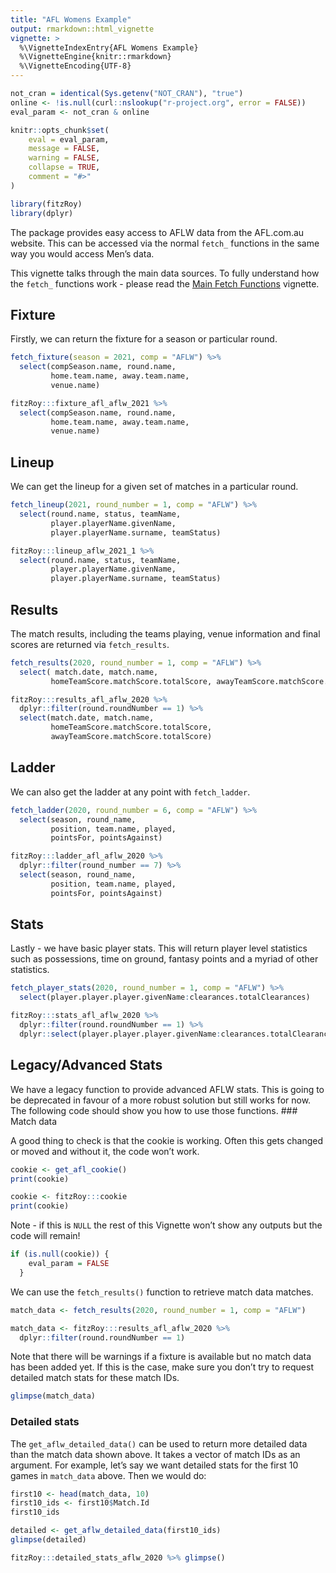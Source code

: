 ```yaml
---
title: "AFL Womens Example"
output: rmarkdown::html_vignette
vignette: >
  %\VignetteIndexEntry{AFL Womens Example}
  %\VignetteEngine{knitr::rmarkdown}
  %\VignetteEncoding{UTF-8}
---
```


```r
not_cran = identical(Sys.getenv("NOT_CRAN"), "true")
online <- !is.null(curl::nslookup("r-project.org", error = FALSE))
eval_param <- not_cran & online

knitr::opts_chunk$set(
	eval = eval_param,
	message = FALSE,
	warning = FALSE,
	collapse = TRUE,
	comment = "#>"
)

library(fitzRoy)
library(dplyr)
```

The package provides easy access to AFLW data from the AFL.com.au website. This can be accessed via the normal `fetch_` functions in the same way you would access Men's data. 

This vignette talks through the main data sources. To fully understand how the `fetch_` functions work - please read the [Main Fetch Functions](https://jimmyday12.github.io/fitzRoy/articles/main-fetch-functions.html) vignette. 

## Fixture
Firstly, we can return the fixture for a season or particular round. 

```r
fetch_fixture(season = 2021, comp = "AFLW") %>%
  select(compSeason.name, round.name, 
         home.team.name, away.team.name, 
         venue.name)
```
```r
fitzRoy:::fixture_afl_aflw_2021 %>%
  select(compSeason.name, round.name, 
         home.team.name, away.team.name, 
         venue.name)
```
## Lineup
We can get the lineup for a given set of matches in a particular round. 
```r
fetch_lineup(2021, round_number = 1, comp = "AFLW") %>%
  select(round.name, status, teamName, 
         player.playerName.givenName,
         player.playerName.surname, teamStatus)
```

```r
fitzRoy:::lineup_aflw_2021_1 %>%
  select(round.name, status, teamName, 
         player.playerName.givenName,
         player.playerName.surname, teamStatus)
```


## Results
The match results, including the teams playing, venue information and final scores are returned via `fetch_results`. 

```r
fetch_results(2020, round_number = 1, comp = "AFLW") %>%
  select( match.date, match.name,
         homeTeamScore.matchScore.totalScore, awayTeamScore.matchScore.totalScore)

```
```r
fitzRoy:::results_afl_aflw_2020 %>%
  dplyr::filter(round.roundNumber == 1) %>%
  select(match.date, match.name,
         homeTeamScore.matchScore.totalScore,
         awayTeamScore.matchScore.totalScore)
```

## Ladder
We can also get the ladder at any point with `fetch_ladder`.

```r
fetch_ladder(2020, round_number = 6, comp = "AFLW") %>%
  select(season, round_name, 
         position, team.name, played, 
         pointsFor, pointsAgainst)

```
```r
fitzRoy:::ladder_afl_aflw_2020 %>%
  dplyr::filter(round_number == 7) %>%
  select(season, round_name, 
         position, team.name, played, 
         pointsFor, pointsAgainst)
```


## Stats
Lastly - we have basic player stats. This will return player level statistics such as possessions, time on ground, fantasy points and a myriad of other statistics.

```r
fetch_player_stats(2020, round_number = 1, comp = "AFLW") %>%
  select(player.player.player.givenName:clearances.totalClearances)

```
```r
fitzRoy:::stats_afl_aflw_2020 %>%
  dplyr::filter(round.roundNumber == 1) %>%
  dplyr::select(player.player.player.givenName:clearances.totalClearances)
```

## Legacy/Advanced Stats
We have a legacy function to provide advanced AFLW stats. This is going to be deprecated in favour of a more robust solution but still works for now. The following code should show you how to use those functions. 
### Match data

A good thing to check is that the cookie is working. Often this gets changed or moved and without it, the code won't work. 


```r
cookie <- get_afl_cookie()
print(cookie)
```
```r
cookie <- fitzRoy:::cookie
print(cookie)
```

Note - if this is `NULL` the rest of this Vignette won't show any outputs but the code will remain! 

```r
if (is.null(cookie)) {
    eval_param = FALSE
  }
```

We can use the `fetch_results()` function to retrieve match data matches.

```r
match_data <- fetch_results(2020, round_number = 1, comp = "AFLW")
```
```r
match_data <- fitzRoy:::results_afl_aflw_2020 %>%
  dplyr::filter(round.roundNumber == 1)
```

Note that there will be warnings if a fixture is available but no match data has
been added yet. If this is the case, make sure you don't try to request detailed
match stats for these match IDs. 

```r
glimpse(match_data)
```

### Detailed stats

The `get_aflw_detailed_data()` can be used to return more detailed data than the
match data shown above. It takes a vector of match IDs as an argument. For
example, let's say we want detailed stats for the first 10 games in `match_data`
above. Then we would do:

```r
first10 <- head(match_data, 10)
first10_ids <- first10$Match.Id
first10_ids
```

```r
detailed <- get_aflw_detailed_data(first10_ids)
glimpse(detailed)
```
```r
fitzRoy:::detailed_stats_aflw_2020 %>% glimpse()
```

